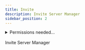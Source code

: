 ```yaml
---
title: Invite
description: Invite Server Manager
sidebar_position: 2
---
```



<details>
<summary>Permissions needed...</summary>
Server Manager needs the following permisisons in order to operate properly:
> - Manage Server

> - Manage Roles

> - Manage Channels

> - **Kick Members**

> - **Ban Members**

> - Manage Nicknames

> - **Manage Webhooks**

> - View Audit Log

> - **Read Messages**

> - **Moderate Members**

> - **Send Messages**

> - Send Messages in Threads

> - Create Public Threads

> - Create Private Threads

> - Manage Messages

> - Manage Threads

> - **Embed links**

> - **Attach Files**

> - **Read Message History**

> - Mention @everyone, @here, and all Roles (for ping configurations)

> - **Add Reactions**

> - **Use External Emojis**

> - **`Use Application Commands`**

</details>
<br/>

<div className="pyc-hero__actions">
  <PYCButton link="https://discord.com/api/oauth2/authorize?client_id=999132132754600016&permissions=1497736146166&scope=bot%20applications.commands&redirect_uri=https://servermanagerbot.ml/docs&response_type=code">Invite Server Manager</PYCButton>
</div>
<br />


